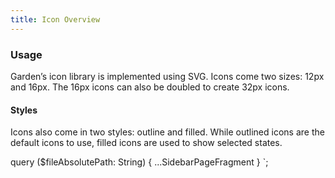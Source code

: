 ```yaml
---
title: Icon Overview
---
```




<CodeExample code={IconShowcaseCode}>
  <IconShowcase />
</CodeExample>

### Usage

Garden’s icon library is implemented using SVG. Icons come two sizes: 12px and 16px.
The 16px icons can also be doubled to create 32px icons.

#### Styles

Icons also come in two styles: outline and filled.
While outlined icons are the default icons to use, filled icons are used to show selected states.

  query ($fileAbsolutePath: String) {
    ...SidebarPageFragment
  }
`;
